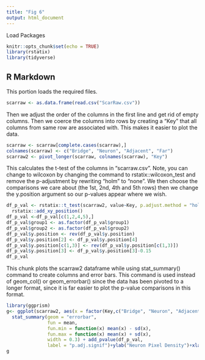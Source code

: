 ```yaml
---
title: "Fig 6"
output: html_document
---
```


Load Packages

```r
knitr::opts_chunk$set(echo = TRUE)
library(rstatix)
library(tidyverse)
```

## R Markdown

This portion loads the required files. 

```r
scarraw <- as.data.frame(read.csv("ScarRaw.csv")) 
```

Then we adjust the order of the columns in the first line and get rid of empty columns. Then we coerce the columns into rows by creating a "Key" that all columns from same row are associated with. This makes it easier to plot the data.  

```r
scarraw <- scarraw[complete.cases(scarraw),]
colnames(scarraw) <- c("Bridge", "Neuron", "Adjacent", "Far")
scarraw2 <- pivot_longer(scarraw, colnames(scarraw), "Key")
```

This calculates the t-test of the columns in "scarraw.csv". Note, you can change to wilcoxon by changing the command to rstatix::wilcoxon_test and remove the p-adjustment by rewriting "holm" to "none". We then choose the comparisons we care about (the 1st, 2nd, 4th and 5th rows) then we change the y.position argument so our p-values appear where we wish. 

```r
df_p_val <- rstatix::t_test(scarraw2, value~Key, p.adjust.method = "holm") %>% 
  rstatix::add_xy_position()
df_p_val <-df_p_val[c(1,2,4,5),]
df_p_val$group1 <- as.factor(df_p_val$group1)
df_p_val$group2 <- as.factor(df_p_val$group2)
df_p_val$y.position <- rev(df_p_val$y.position)
df_p_val$y.position[2] <- df_p_val$y.position[4]
df_p_val$y.position[c(1,3)] <- rev(df_p_val$y.position[c(1,3)])
df_p_val$y.position[3] <- df_p_val$y.position[3]-0.15
df_p_val
```

This chunk plots the scarraw2 dataframe while using stat_summary() command to create columns and error bars. This command is used instead of geom_col() or geom_errorbar() since the data has been pivoted to a longer format, since it is far easier to plot the p-value comparisons in this format.  

```r
library(ggprism)
g<- ggplot(scarraw2, aes(x = factor(Key,c("Bridge", "Neuron", "Adjacent", "Far")) , y = value)) + stat_summary(geom = "col", fun = mean, aes(fill = Key, color = "black")) + 
  stat_summary(geom = "errorbar", 
               fun = mean,
               fun.min = function(x) mean(x) - sd(x),
               fun.max = function(x) mean(x) + sd(x),
               width = 0.3) + add_pvalue(df_p_val, 
               label = "p.adj.signif")+ylab("Neuron Pixel Density")+xlab("Area")
g
```


